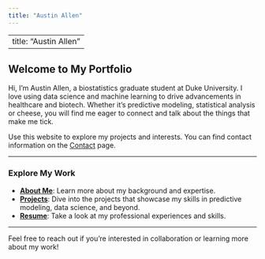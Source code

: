 ```yaml
---
title: "Austin Allen"
---
```





---
title: "Austin Allen"
---


## Welcome to My Portfolio

Hi, I’m Austin Allen, a biostatistics graduate student at Duke University. I love using data science and machine learning to drive advancements in healthcare and biotech. Whether it’s predictive modeling, statistical analysis or cheese, you will find me eager to connect and talk about the things that make me tick. 

Use this website to explore my projects and interests. You can find contact information on the [Contact](./contact.qmd) page. 

---

### Explore My Work
- **[About Me](./about.qmd)**: Learn more about my background and expertise.
- **[Projects](./projects.qmd)**: Dive into the projects that showcase my skills in predictive modeling, data science, and beyond.
- **[Resume](./resume.qmd)**: Take a look at my professional experiences and skills.

---

Feel free to reach out if you’re interested in collaboration or learning more about my work!

